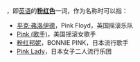 '''{{lang|en|Pink}}'''，即[[英语|英语]]的'''[[粉红色|粉红色]]'''一词，作为名称时可以指：
* [[平克·弗洛伊德|平克·弗洛伊德]]，Pink Floyd，英国摇滚乐队
* [[Pink_(歌手)|Pink (歌手)]]，美国摇滚女歌手
* [[粉红邦妮|粉红邦妮]]，BONNIE PINK，日本流行歌手
* [[Pink_Lady|Pink Lady]]，日本女子二人流行乐团
{{disambig}}